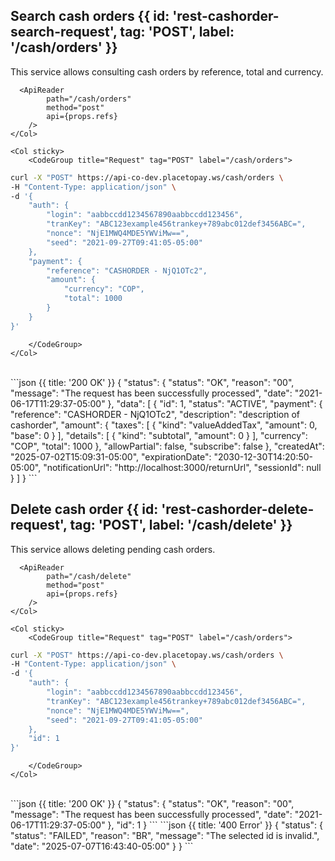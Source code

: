 
## Search cash orders {{ id: 'rest-cashorder-search-request', tag: 'POST', label: '/cash/orders' }}

<Row>
    <Col>
        This service allows consulting cash orders by reference, total and currency.
            
      <ApiReader
            path="/cash/orders"
            method="post"
            api={props.refs}
        />
    </Col>

    <Col sticky>
        <CodeGroup title="Request" tag="POST" label="/cash/orders">
```bash {{ title: 'cURL' }}
curl -X "POST" https://api-co-dev.placetopay.ws/cash/orders \
-H "Content-Type: application/json" \
-d '{
    "auth": {
        "login": "aabbccdd1234567890aabbccdd123456",
        "tranKey": "ABC123example456trankey+789abc012def3456ABC=",
        "nonce": "NjE1MWQ4MDE5YWViMw==",
        "seed": "2021-09-27T09:41:05-05:00"
    },
    "payment": {
        "reference": "CASHORDER - NjQ1OTc2",
        "amount": {
            "currency": "COP",
            "total": 1000
        }
    }
}'
```
        </CodeGroup>
    </Col>
</Row>

<Row>
    <Col>
        <ApiReader
            path="/cash/orders"
            method="post"
            type="response"
            api={props.refs}
        />
    </Col>
    <Col sticky>
        <br />
        <CodeGroup title="Response">
```json {{ title: '200 OK' }}
{
    "status": {
        "status": "OK",
        "reason": "00",
        "message": "The request has been successfully processed",
        "date": "2021-06-17T11:29:37-05:00"
    },
    "data": [
        {
            "id": 1,
            "status": "ACTIVE",
            "payment": {
                "reference": "CASHORDER - NjQ1OTc2",
                "description": "description of cashorder",
                "amount": {
                    "taxes": [
                        {
                            "kind": "valueAddedTax",
                            "amount": 0,
                            "base": 0
                        }
                    ],
                    "details": [
                        {
                            "kind": "subtotal",
                            "amount": 0
                        }
                    ],
                    "currency": "COP",
                    "total": 1000
                },
                "allowPartial": false,
                "subscribe": false
            },
            "createdAt": "2025-07-02T15:09:31-05:00",
            "expirationDate": "2030-12-30T14:20:50-05:00",
            "notificationUrl": "http://localhost:3000/returnUrl",
            "sessionId": null
        }
    ]
}
```
        </CodeGroup>
    </Col>
</Row>

## Delete cash order {{ id: 'rest-cashorder-delete-request', tag: 'POST', label: '/cash/delete' }}

<Row>
    <Col>
        This service allows deleting pending cash orders.
            
      <ApiReader
            path="/cash/delete"
            method="post"
            api={props.refs}
        />
    </Col>

    <Col sticky>
        <CodeGroup title="Request" tag="POST" label="/cash/orders">
```bash {{ title: 'cURL' }}
curl -X "POST" https://api-co-dev.placetopay.ws/cash/orders \
-H "Content-Type: application/json" \
-d '{
    "auth": {
        "login": "aabbccdd1234567890aabbccdd123456",
        "tranKey": "ABC123example456trankey+789abc012def3456ABC=",
        "nonce": "NjE1MWQ4MDE5YWViMw==",
        "seed": "2021-09-27T09:41:05-05:00"
    },
    "id": 1
}'
```
        </CodeGroup>
    </Col>
</Row>

<Row>
    <Col>
        <ApiReader
            path="/cash/delete"
            method="post"
            type="response"
            api={props.refs}
        />
    </Col>
    <Col sticky>
        <br />
        <CodeGroup title="Response">
```json {{ title: '200 OK' }}
{
    "status": {
        "status": "OK",
        "reason": "00",
        "message": "The request has been successfully processed",
        "date": "2021-06-17T11:29:37-05:00"
    },
    "id": 1
}
```
```json {{ title: '400 Error' }}
{
    "status": {
        "status": "FAILED",
        "reason": "BR",
        "message": "The selected id is invalid.",
        "date": "2025-07-07T16:43:40-05:00"
    }
}
```
        </CodeGroup>
    </Col>
</Row>